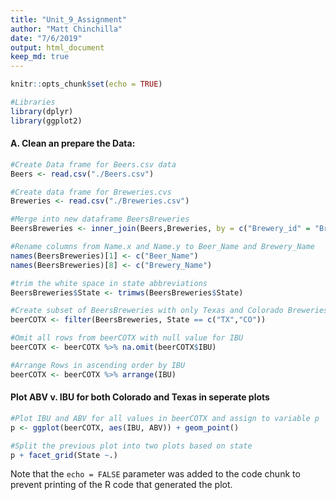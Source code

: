 ```yaml
---
title: "Unit_9_Assignment"
author: "Matt Chinchilla"
date: "7/6/2019"
output: html_document
keep_md: true
---
```


```r
knitr::opts_chunk$set(echo = TRUE)
```

```r
#Libraries
library(dplyr)
library(ggplot2)
```


#### A. Clean an prepare the Data:
```r
#Create Data frame for Beers.csv data
Beers <- read.csv("./Beers.csv")

#Create data frame for Breweries.cvs
Breweries <- read.csv("./Breweries.csv")

#Merge into new dataframe BeersBreweries
BeersBreweries <- inner_join(Beers,Breweries, by = c("Brewery_id" = "Brew_ID"))

#Rename columns from Name.x and Name.y to Beer_Name and Brewery_Name 
names(BeersBreweries)[1] <- c("Beer_Name")
names(BeersBreweries)[8] <- c("Brewery_Name")

#trim the white space in state abbreviations 
BeersBreweries$State <- trimws(BeersBreweries$State)

#Create subset of BeersBreweries with only Texas and Colorado Breweries 
beerCOTX <- filter(BeersBreweries, State == c("TX","CO"))

#Omit all rows from beerCOTX with null value for IBU
beerCOTX <- beerCOTX %>% na.omit(beerCOTX$IBU)

#Arrange Rows in ascending order by IBU
beerCOTX <- beerCOTX %>% arrange(IBU)
```

#### Plot ABV v. IBU for both Colorado and Texas in seperate plots
```r
#Plot IBU and ABV for all values in beerCOTX and assign to variable p
p <- ggplot(beerCOTX, aes(IBU, ABV)) + geom_point()

#Split the previous plot into two plots based on state
p + facet_grid(State ~.)
```

Note that the `echo = FALSE` parameter was added to the code chunk to prevent printing of the R code that generated the plot.
